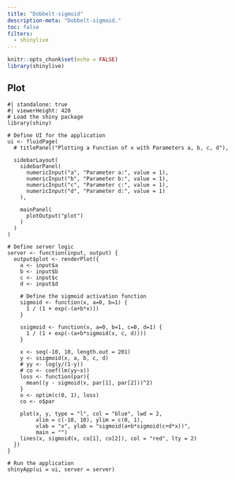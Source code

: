 ```yaml
---
title: "Dobbelt-sigmoid"
description-meta: "Dobbelt-sigmoid."
toc: false
filters:
  - shinylive
---
```


```r
knitr::opts_chunk$set(echo = FALSE)
library(shinylive)
```

## Plot

:::{.column-page}
```shinylive-r
#| standalone: true
#| viewerHeight: 420
# Load the shiny package
library(shiny)

# Define UI for the application
ui <- fluidPage(
  # titlePanel("Plotting a Function of x with Parameters a, b, c, d"),
  
  sidebarLayout(
    sidebarPanel(
      numericInput("a", "Parameter a:", value = 1),
      numericInput("b", "Parameter b:", value = 1),
      numericInput("c", "Parameter c:", value = 1),
      numericInput("d", "Parameter d:", value = 1)
    ),
    
    mainPanel(
      plotOutput("plot")
    )
  )
)

# Define server logic
server <- function(input, output) {
  output$plot <- renderPlot({
    a <- input$a
    b <- input$b
    c <- input$c
    d <- input$d

    # Define the sigmoid activation function
    sigmoid <- function(x, a=0, b=1) {
      1 / (1 + exp(-(a+b*x)))
    }
    
    ssigmoid <- function(x, a=0, b=1, c=0, d=1) {
      1 / (1 + exp(-(a+b*sigmoid(x, c, d))))
    }
 
    x <- seq(-10, 10, length.out = 201)
    y <- ssigmoid(x, a, b, c, d)
    # yy <- log(y/(1-y))
    # co <- coef(lm(yy~x))
    loss <- function(par){
      mean((y - sigmoid(x, par[1], par[2]))^2)
    }
    o <- optim(c(0, 1), loss)
    co <- o$par

    plot(x, y, type = "l", col = "blue", lwd = 2,
         xlim = c(-10, 10), ylim = c(0, 1),
         xlab = "x", ylab = "sigmoid(a+b*sigmoid(c+d*x))",
         main = "")
    lines(x, sigmoid(x, co[1], co[2]), col = "red", lty = 2)
  })
}

# Run the application
shinyApp(ui = ui, server = server)
```
:::